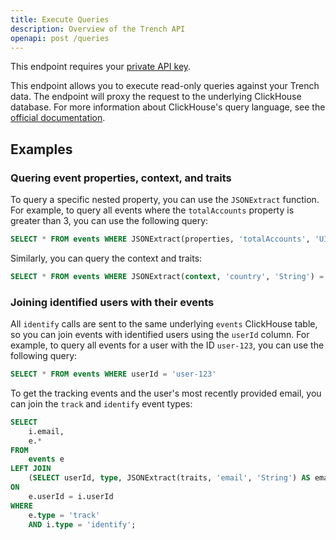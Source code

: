 ```yaml
---
title: Execute Queries
description: Overview of the Trench API
openapi: post /queries
---
```


<Info>This endpoint requires your [private API key](/api-reference/overview#authentication).</Info>

This endpoint allows you to execute read-only queries against your Trench data. 
The endpoint will proxy the request to the underlying ClickHouse database.
For more information about ClickHouse's query language, see the [official documentation](https://clickhouse.com/docs/en/sql-reference).

## Examples

### Quering event properties, context, and traits

To query a specific nested property, you can use the `JSONExtract` function. For example, to query all events where the `totalAccounts` property is greater than 3, you can use the following query:

```sql
SELECT * FROM events WHERE JSONExtract(properties, 'totalAccounts', 'UInt64') > 3
```

Similarly, you can query the context and traits:

```sql
SELECT * FROM events WHERE JSONExtract(context, 'country', 'String') = 'Denmark'
```

### Joining identified users with their events

All `identify` calls are sent to the same underlying `events` ClickHouse table, so you can join events with identified users using the `userId` column. For example, to query all events for a user with the ID `user-123`, you can use the following query:

```sql
SELECT * FROM events WHERE userId = 'user-123'
```

To get the tracking events and the user's most recently provided email, you can join the `track` and `identify` event types:

```sql
SELECT 
    i.email,
    e.*
FROM 
    events e 
LEFT JOIN 
    (SELECT userId, type, JSONExtract(traits, 'email', 'String') AS email FROM events) i 
ON 
    e.userId = i.userId
WHERE 
    e.type = 'track' 
    AND i.type = 'identify';
```
